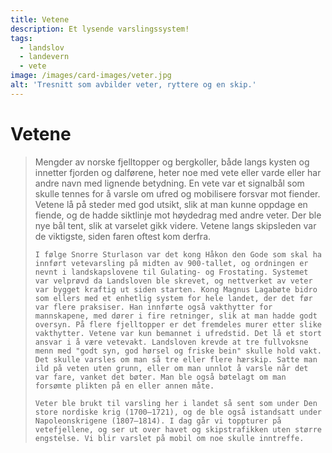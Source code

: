 ```yaml
---
title: Vetene
description: Et lysende varslingssystem!
tags:
  - landslov
  - landevern
  - vete
image: /images/card-images/veter.jpg
alt: 'Tresnitt som avbilder veter, ryttere og en skip.'
---
```



# Vetene

<Blockquote
    quote='«Vaktmenn skal tenne veten dersom de ser tre eller flere hærskip»'
    footer='Landevernsbolken, kapittel 4' />


<Container stil="initial side">
    Mengder av norske fjelltopper og bergkoller, både langs kysten og innetter fjorden og dalførene, heter noe med vete eller varde eller har andre navn med lignende betydning. En vete var et signalbål som skulle tennes for å varsle om ufred og mobilisere forsvar mot fiender. Vetene lå på steder med god utsikt, slik at man kunne oppdage en fiende, og de hadde siktlinje mot høydedrag med andre veter. Der ble nye bål tent, slik at varselet gikk videre. Vetene langs skipsleden var de viktigste, siden faren oftest kom derfra. 
    
    I følge Snorre Sturlason var det kong Håkon den Gode som skal ha innført vetevarsling på midten av 900-tallet, og ordningen er nevnt i landskapslovene til Gulating- og Frostating. Systemet var velprøvd da Landsloven ble skrevet, og nettverket av veter var bygget kraftig ut siden starten. Kong Magnus Lagabøte bidro som ellers med et enhetlig system for hele landet, der det før var flere praksiser. Han innførte også vakthytter for mannskapene, med dører i fire retninger, slik at man hadde godt oversyn. På flere fjelltopper er det fremdeles murer etter slike vakthytter. Vetene var kun bemannet i ufredstid. Det lå et stort ansvar i å være vetevakt. Landsloven krevde at tre fullvoksne menn med "godt syn, god hørsel og friske bein" skulle hold vakt. Det skulle varsles om man så tre eller flere hærskip. Satte man ild på veten uten grunn, eller om man unnlot å varsle når det var fare, vanket det bøter. Man ble også bøtelagt om man forsømte plikten på en eller annen måte. 
    
    Veter ble brukt til varsling her i landet så sent som under Den store nordiske krig (1700–1721), og de ble også istandsatt under Napoleonskrigene (1807–1814). I dag går vi toppturer på vetefjellene, og ser ut over havet og skipstrafikken uten større engstelse. Vi blir varslet på mobil om noe skulle inntreffe.
</Container>

<Figure
    image="/images/landevernsbolken/Kart Veter i Norge.jpg"
    title='Oversiktskart over steder for varselsbål (veter) i Norge i middelalderen. Eldste typer veter inneholder skrivemåter av "viti" og "våtta" og er eldre enn 1600-tallet, mens stedsnavn som refererer til "varde" i all hovedsak er yngre enn 1600-tallet. For mer informasjon, se lenken eller QR-koden på kartet. Kart: Theo Gil for BCON-prosjektet (støttet av Forskningsrådet, nr. 324454), Marie Ødegaard, Universitetet i Stavanger.'
    alt="Kart over veter i Norge i middelalder - produsert av BCON prosjektet på Universitetet i Stavanger"
    >
</Figure>

